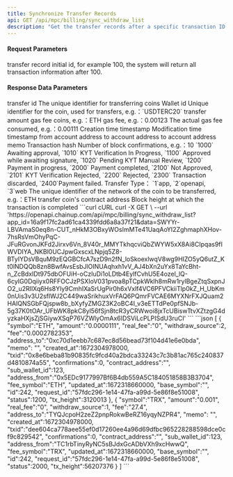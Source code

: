 ---
title: Synchronize Transfer Records
api: GET /api/mpc/billing/sync_withdraw_list
description: "Get the transfer records after a specific transaction ID for all wallets under the workspace "
---

#### Request Parameters
<ParamField query="max_id" type="string" required>
    transfer record initial id, for example 100, the system will return all transaction information after 100.
</ParamField>



#### Response Data Parameters
<ResponseField type="object[ ]">
    <Expandable title="object">
        <ResponseField name="id" type="integer">transfer id</ResponseField>
            <ResponseField name="request_id" type="string">The unique identifier for transferring coins</ResponseField>
            <ResponseField name="sub_wallet_id" type="integer">Wallet id</ResponseField>
            <ResponseField name="symbol" type="string">Unique identifier for the coin, used for transfers, e.g.：`USDTERC20`</ResponseField>
            <ResponseField name="amount" type="string">transfer amount</ResponseField>
            <ResponseField name="fee_symbol" type="string">gas fee coins, e.g.：ETH</ResponseField>
            <ResponseField name="fee" type="string">gas fee, e.g.：0.00123</ResponseField>
            <ResponseField name="real_fee" type="string">The actual gas fee consumed, e.g.：0.00111</ResponseField>
            <ResponseField name="created_at" type="long">Creation time timestamp</ResponseField>
            <ResponseField name="updated_at" type="long">Modification time timestamp</ResponseField>
            <ResponseField name="address_from" type="string">from account address</ResponseField>
            <ResponseField name="address_to" type="string">to account address</ResponseField>
            <ResponseField name="memo" type="string">to account address memo</ResponseField>
            <ResponseField name="txid" type="string">Transaction hash</ResponseField>
            <ResponseField name="confirmations" type="integer">Number of block confirmations, e.g.：10</ResponseField>
            <ResponseField name="status" type="integer">`1000` Awaiting approval, `1010` KYT Verification In Progress, `1100` Approved while awaiting signature, `1020` Pending KYT Manual Review, `1200` Payment in progress, `2000` Payment completed, `2100` Not Approved, `2101` KYT Verification Rejected, `2200` Rejected, `2300` Transaction discarded, `2400`Payment failed. </ResponseField>
            <ResponseField name="withdraw_source" type="integer">Transfer Type： `1`app, `2`openapi, `3`web</ResponseField>
            <ResponseField name="base_symbol" type="string">The unique identifier of the network of the coin to be transferred, e.g.：ETH</ResponseField>
            <ResponseField name="contract_address" type="string">transfer coin's contract address</ResponseField>
            <ResponseField name="tx_height" type="long">Block height at which the transaction is completed</ResponseField>
</Expandable>
</ResponseField>



<RequestExample>
  ```curl cURL
  curl -X GET \
  --url 'https://openapi.chainup.com/api/mpc/billing/sync_withdraw_list?app_id=16a9f17fc2ad61ca4339fdd6a8a37f21&data=SWYYr-LBVAmaS0eq8n-CUT_nHkM3OBxyWOsImMTe41UaqAoYI2ZghmaphXHov-7hsRsVmOhyPqC-JFuRGvonJKFd2Jirxv6Vn_8V40r_MMYTkhqcviQbZWYW5xX8Ai8CIpqas9fIWVDIYA_NKBl0UCJpwGxscxLNpjq5Z8-BTyIYDsVBquM9zEQGBCfcA7szD9n2fN_loSkoexlwqV8wg9HIZO5yQ6utZ_Kt0lNDQQb8zn8BwfAvsEsbJlOINUAqhxh1vV_AJ4bXn2uYx8TaYcBht-n_ZcBdxIDt975dbOFUiH-oCzIuDi1oLDtb4EylfCvhU5E4ozel_lQ-6cyIG0Dqiiyx0RFFOCJzPSXIoV031pvoa8pTCpkWklh8mRw1rylBgeZtqSxpnJO2_u2RIlXq6Hs8Yly9CmhIXaSrUgPir0h6xVxlf4VC6PFVCkiiTlp0kZ_H_UbKm0nUis3v3U2sflWJ2C449waSrikhuxVrFAQ6PQmrFVCAE6MYXNrFXJQuam2HAIQNSGbFQjspw8b_bXyfyZMGZ3K2oBC4I_v3eETTdPe0pfSNJb-5g37K0tOAr_UFbWK8pkC8yl56fSjn8tcR3yCRWwoi8jxTcUBiswTtvXZtzgG4dyzkaHXjsZjSGiywXSqP76VZWlyOmAx6IDSViLcPLPISdU3ruCI'
  ```
</RequestExample>



<ResponseExample>
```json
[
    {
        "symbol":"ETH",
        "amount":"0.0000111",
        "real_fee":"0",
        "withdraw_source":2,
        "fee":"0.0002782353",
        "address_to":"0xc70d1eebb7c687ec8d56bead73f104d41e6e0bda",
        "memo": "",
        "created_at":1672304978000,
        "txid":"0x8e6beba81b90835fc9fcd40a2bdca33243c7c3b81ac765c240837d4810874a55",
        "confirmations":0,
        "contract_address":"",
        "sub_wallet_id":123,
        "address_from":"0x5EDc9177997Bf6B4db559A5C184051858B3B3704",
        "fee_symbol":"ETH",
        "updated_at":1672318660000,
        "base_symbol":"",
        "id":242,
        "request_id":"57fdc296-1e14-47fa-a99d-5e86f8e51008",
        "status":1200,
        "tx_height":3120013
    },
    {
        "symbol":"TRX",
        "amount":"0.001",
        "real_fee":"0",
        "withdraw_source":1,
        "fee":"27.4",
        "address_to":"TYQJcpoH2zeZ2pnpRokwBeRZ16yqyNZPR4",
        "memo": "",
        "created_at":1672304978000,
        "txid":"dee604ca778aee55ef0d17260ee4a96d69dfbc965228288598dce0cf9c829542",
        "confirmations":0,
        "contract_address":"",
        "sub_wallet_id":123,
        "address_from":"TC1rbTinyRyNC5sBJdxGcADbVXh9xcHwwQ",
        "fee_symbol":"TRX",
        "updated_at":1672318660000,
        "base_symbol":"",
        "id":242,
        "request_id":"57fdc296-1e14-47fa-a99d-5e86f8e51008",
        "status":2000,
        "tx_height":56207376
    }
]
```
</ResponseExample>